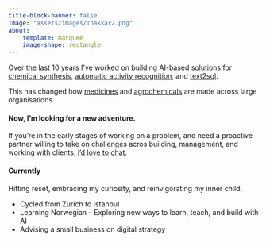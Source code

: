 ```yaml
---
title-block-banner: false
image: "assets/images/Thakkar2.png"
about:
    template: marquee
    image-shape: rectangle
---
```


Over the last 10 years I’ve worked on building AI-based solutions for [chemical synthesis](https://github.com/MolecularAI/aizynthfinder), [automatic activity recognition](https://research.ibm.com/projects/lab-that-learns), and [text2sql](https://research.ibm.com/projects/flowpilot).

This has changed how [medicines](https://pubs.rsc.org/en/content/articlelanding/2024/md/d3md00651d) and [agrochemicals](https://shootsbysyngenta.com/success-story-ibm-and-syngenta) are made across large organisations.

#### Now, I'm looking for a new adventure.

If you’re in the early stages of working on a problem, and need a proactive partner willing to take on challenges acros building, management, and working with clients, [i'd love to chat](https://calendar.notion.so/meet/amolthakkar/tmnme4l0c).


#### Currently
Hitting reset, embracing my curiosity, and reinvigorating my inner child.

- Cycled from Zurich to Istanbul
- Learning Norwegian -- Exploring new ways to learn, teach, and build with AI
- Advising a small business on digital strategy

<!-- I'm passionate about building 

Now, I’m looking to bring it all together and build on my experience to tackle the next problem. -->